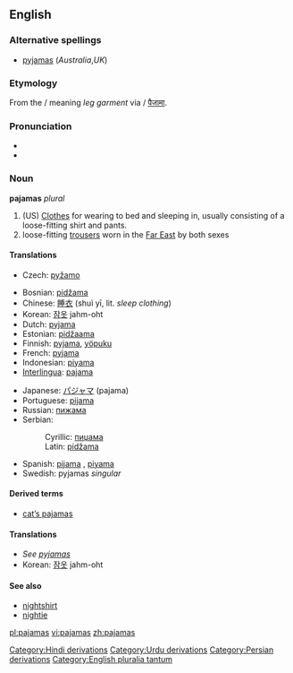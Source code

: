 <!-- NOTE: If you edit this page, please also edit "pyjamas" -->
==English==

===Alternative spellings===
*[[pyjamas]] (''Australia'',''UK'')

===Etymology===
From the {{Pers.}} {{FAchar|[[پايجامه]]}} {{IPA|/pɑjʤɑme}}/ meaning ''leg garment'' via {{Urd.}}/{{Hind.}} [[पैजामा]].

===Pronunciation===
*{{IPA|/pəˈdʒɑ.məz/}}
*{{audio|en-us-pajamas.ogg|Audio (US)}}

===Noun===
{{wikipedia}}
'''pajamas''' ''plural''

# (US) [[Clothes]] for wearing to bed and sleeping in, usually consisting of a loose-fitting shirt and pants.
# loose-fitting [[trousers]] worn in the [[Far East]] by both sexes

====Translations====
{{trans-top|clothes for wearing to bed and sleeping in}}
*Czech: [[pyžamo]] {{n}}
{{trans-mid}}
{{trans-bottom}}
{{top}}
*Bosnian: [[pidžama]] {{f}} {{s}}
*Chinese: [[睡衣]] (shuì yī, lit. ''sleep clothing'')
*Korean: [[잠옷]] jahm-oht
*Dutch: [[pyjama]] {{m}} {{s}}
*Estonian: [[pidžaama]]
*Finnish: [[pyjama]], [[yöpuku]] {{s}}
*French: [[pyjama]] {{m}} {{s}}
*Indonesian: [[piyama]]
*[[Interlingua]]: [[pajama]]
{{mid}}
*Japanese: [[パジャマ]] (pajama)
*Portuguese: [[pijama]] {{m}} {{s}}
*Russian: [[пижама]] {{f}} {{s}}
*Serbian:
*:Cyrillic: [[пиџама]] {{f}} {{s}}
*:Latin: [[pidžama#Serbian|pidžama]] {{f}} {{s}}
*Spanish: [[pijama]] {{m}}, [[piyama]] {{f}}
*Swedish: pyjamas {{c}} ''singular''
{{bottom}}

====Derived terms====
*[[cat's pajamas|cat’s pajamas]]

====Translations====
*''See [[pyjamas#Translations|pyjamas]]''
*Korean: [[잠옷]] jahm-oht

====See also====
*[[nightshirt]]
*[[nightie]]

<!-- NOTE: If you edit this page, please also edit "pyjamas" -->

[[Category:Hindi derivations]]
[[Category:Urdu derivations]]
[[Category:Persian derivations]]
[[Category:English pluralia tantum]]

[[pl:pajamas]]
[[vi:pajamas]]
[[zh:pajamas]]